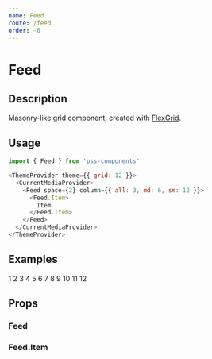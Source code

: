 ```yaml
---
name: Feed
route: /feed
order: -6
---
```




# Feed

## Description

Masonry-like grid component, created with [FlexGrid](#/flex-grid).

## Usage

```js
import { Feed } from 'pss-components'
```

```js
<ThemeProvider theme={{ grid: 12 }}>
  <CurrentMediaProvider>
    <Feed space={2} column={{ all: 3, md: 6, sm: 12 }}>
      <Feed.Item>
        Item
      </Feed.Item>
    </Feed>
  </CurrentMediaProvider>
</ThemeProvider>
```

## Examples

<Playground>
  <ThemeProvider theme={{ grid: 12 }}>
    <CurrentMediaProvider>
      <Feed space={2} column={{ all: 3, md: 6, sm: 12 }}>
        <Feed.Item>
          <Box outline='1px solid' pd={1} minHeight={200}>1</Box>
        </Feed.Item>
        <Feed.Item>
          <Box outline='1px solid' pd={1} minHeight={150}>2</Box>
        </Feed.Item>
        <Feed.Item>
          <Box outline='1px solid' pd={1} minHeight={300}>3</Box>
        </Feed.Item>
        <Feed.Item>
          <Box outline='1px solid' pd={1} minHeight={500}>4</Box>
        </Feed.Item>
        <Feed.Item>
          <Box outline='1px solid' pd={1} minHeight={200}>5</Box>
        </Feed.Item>
        <Feed.Item>
          <Box outline='1px solid' pd={1} minHeight={300}>6</Box>
        </Feed.Item>
        <Feed.Item>
          <Box outline='1px solid' pd={1} minHeight={200}>7</Box>
        </Feed.Item>
        <Feed.Item>
          <Box outline='1px solid' pd={1} minHeight={150}>8</Box>
        </Feed.Item>
        <Feed.Item>
          <Box outline='1px solid' pd={1} minHeight={300}>9</Box>
        </Feed.Item>
        <Feed.Item>
          <Box outline='1px solid' pd={1} minHeight={500}>10</Box>
        </Feed.Item>
        <Feed.Item>
          <Box outline='1px solid' pd={1} minHeight={200}>11</Box>
        </Feed.Item>
        <Feed.Item>
          <Box outline='1px solid' pd={1} minHeight={300}>12</Box>
        </Feed.Item>
      </Feed>
    </CurrentMediaProvider>
  </ThemeProvider>
</Playground>

## Props

### Feed

<PropsTable of={Feed} />

### Feed.Item

<PropsTable of={Feed.Item} />
